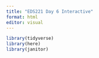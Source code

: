 ```yaml
---
title: "EDS221 Day 6 Interactive"
format: html
editor: visual
---
```


```r
library(tidyverse)
library(here)
library(janitor)
```
